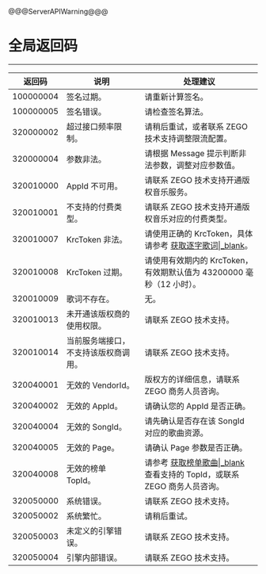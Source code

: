 @@@ServerAPIWarning@@@

# 全局返回码

- - -

|返回码|说明| 处理建议 |
|-----|----|----|
| 100000004 | 签名过期。| 请重新计算签名。|
| 100000005 | 签名错误。| 请检查签名算法。|
| 320000002 | 超过接口频率限制。 | 请稍后重试，或者联系 ZEGO 技术支持调整限流配置。|
| 320000004 | 参数非法。 | 请根据 Message 提示判断非法参数，调整对应参数值。 |
| 320010000 | AppId 不可用。 | 请联系 ZEGO 技术支持开通版权音乐服务。 |
| 320010001 | 不支持的付费类型。 | 请联系 ZEGO 技术支持开通版权音乐对应的付费类型。 |
| 320010007 | KrcToken 非法。 | 请使用正确的 KrcToken，具体请参考 [获取逐字歌词\|_blank](!Copyright_Music_Backstage/Get_verbatim_lyrics)。 |
| 320010008 | KrcToken 过期。 | 请使用有效期内的 KrcToken，有效期默认值为 43200000 毫秒（12 小时）。|
| 320010009 | 歌词不存在。 | 无。 |
| 320010013 | 未开通该版权商的使用权限。 | 请联系 ZEGO 技术支持。|
| 320010014 | 当前服务端接口，不支持该版权商调用。 | 请联系 ZEGO 技术支持。|
| 320040001 | 无效的 VendorId。 | 版权方的详细信息，请联系 ZEGO 商务人员咨询。|
| 320040002 | 无效的 AppId。 | 请确认您的 AppId 是否正确。|
| 320040004 | 无效的 SongId。 | 请先确认是否存在该 SongId 对应的歌曲资源。|
| 320040005 | 无效的 Page。 | 请确认 Page 参数是否正确。|
| 320040008 | 无效的榜单 TopId。 | 请参考 [获取榜单歌曲\|_blank](!KTV_Live_Chorus_Program_down-Copyright_Music_Backstage/Get_chart_songs) 查看支持的 TopId，或联系 ZEGO 商务人员咨询。|
| 320050000 | 系统错误。 | 请联系 ZEGO 技术支持。|
| 320050002 | 系统繁忙。 | 请稍后重试。|
| 320050003 | 未定义的引擎错误。 | 请联系 ZEGO 技术支持。|
| 320050004 | 引擎内部错误。 | 请联系 ZEGO 技术支持。|
